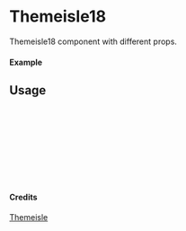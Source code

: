 
<Meta of={Themeisle18} title="Themeisle/Themeisle18" />

# Themeisle18

Themeisle18 component with different props.

#### Example

<Canvas of={Themeisle18.Primary} />

## Usage

```ts
import { Themeisle18 } from "yadl-ui";

const Example = () => {
  return (
      <Themeisle18 />
  );
};

export default Example;
```

#### Credits
[Themeisle](https://themeisle.com/illustrations)
